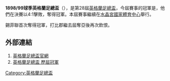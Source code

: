 '''1898/99球季英格蘭足總盃'''（{{lang-en|FA Cup}}），是第28屆[[英格蘭足總盃|英格蘭足總盃]]，今屆賽事的冠軍是{{fc|錫菲聯}}，他們在決賽以4:1擊敗{{fc|打比郡}}，奪得冠軍。本屆賽事繼續在[[水晶宮國家體育中心|水晶宮國家體育中心]]舉行。

錫菲聯首次奪得冠軍，打比郡繼去屆奪亞後再次飲恨。

==外部連結==
#[http://www.thefa.com/thefacup 英格蘭足總盃官網]{{Webarchive|url=https://wayback.archive-it.org/all/20120424194609/http://www.thefa.com/TheFACup |date=2012-04-24 }}
#[http://www.worldfootball.net/winner/eng-fa-cup/ 英格蘭足總盃 歷屆冠軍]{{Wayback|url=http://www.worldfootball.net/winner/eng-fa-cup/ |date=20190102002248 }}

{{英格兰足总杯}}

[[Category:英格蘭足總盃|Category:英格蘭足總盃]]


{{soccer-stub}}
